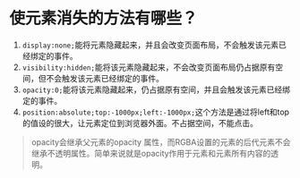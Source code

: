 # 使元素消失的方法有哪些？
1. `display:none;`能将元素隐藏起来，并且会改变页面布局，不会触发该元素已经绑定的事件。
2. `visibility:hidden;`能将该元素隐藏起来，不会改变页面布局仍占据原有空间，但不会触发该元素已经绑定的事件。
3. `opacity:0;`能将该元素隐藏起来，仍占据原有空间，并且会触发该元素已经绑定的事件。
4. `position:absolute;top:-1000px;left:-1000px;`这个方法是通过将left和top的值设的很大，让元素定位到浏览器外面。不占据空间，不能点击。
> opacity会继承父元素的opacity 属性，而RGBA设置的元素的后代元素不会继承不透明属性。简单来说就是opacity作用于元素和元素所有内容的透明。